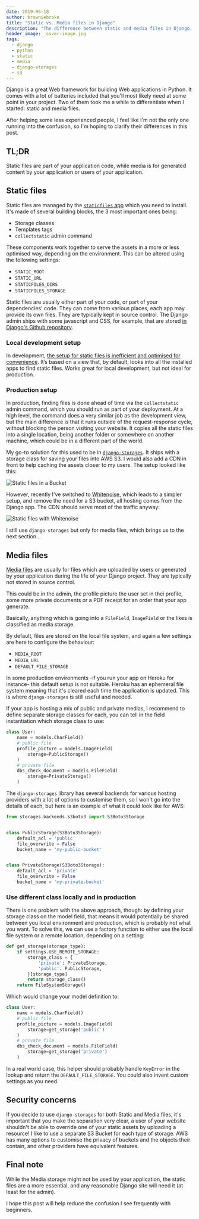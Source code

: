 ```yaml
---
date: 2019-06-18
author: browniebroke
title: "Static vs. Media files in Django"
description: "The difference between static and media files in Django, which are often confused by beginners."
header_image: _cover-image.jpg
tags:
  - django
  - python
  - static
  - media
  - django-storages
  - s3
---
```


Django is a great Web framework for building Web applications in Python. It comes with a lot of batteries included that you'll most likely need at some point in your project. Two of them took me a while to differentiate when I started: static and media files.

After helping some less experienced people, I feel like I'm not the only one running into the confusion, so I'm hoping to clarify their differences in this post.

## TL;DR

Static files are part of your application code, while media is for generated content by your application or users of your application.

## Static files

Static files are managed by the [`staticfiles` app](https://docs.djangoproject.com/en/stable/ref/contrib/staticfiles/) which you need to install. It's made of several building blocks, the 3 most important ones being:

- Storage classes
- Templates tags
- `collectstatic` admin command

These components work together to serve the assets in a more or less optimised way, depending on the environment. This can be altered using the following settings:

- `STATIC_ROOT`
- `STATIC_URL`
- `STATICFILES_DIRS`
- `STATICFILES_STORAGE`

Static files are usually either part of your code, or part of your dependencies' code. They can come from various places, each app may provide its own files. They are typically kept in source control. The Django admin ships with some javascript and CSS, for example, that are stored [in Django's Github repository](https://github.com/django/django/tree/master/django/contrib/admin/static/admin).

### Local development setup

In development, [the setup for static files is inefficient and optimised for convenience](https://docs.djangoproject.com/en/stable/ref/contrib/staticfiles/#static-file-development-view). It’s based on a view that, by default, looks into all the installed apps to find static files. Works great for local development, but not ideal for production.

### Production setup

In production, finding files is done ahead of time via the `collectstatic` admin command, which you should run as part of your deployment. At a high level, the command does a very similar job as the development view, but the main difference is that it runs outside of the request-response cycle, without blocking the person visiting your website. It copies all the static files into a single location, being another folder or somewhere on another machine, which could be in a different part of the world.

My go-to solution for this used to be in [`django-storages`](https://pypi.org/project/django-storages/). It ships with a storage class for saving your files into AWS S3. I would also add a CDN in front to help caching the assets closer to my users. The setup looked like this:

![Static files in a Bucket](_with-bucket.jpg)

However, recently I've switched to [Whitenoise](https://pypi.org/project/whitenoise/), which leads to a simpler setup, and remove the need for a S3 bucket, all hosting comes from the Django app. The CDN should serve most of the traffic anyway:

![Static files with Whitenoise](_with-whitenoise.jpg)

I still use `django-storages` but only for media files, which brings us to the next section...

## Media files

[Media files](https://docs.djangoproject.com/en/stable/topics/files/) are usually for files which are uploaded by users or generated by your application during the life of your Django project. They are typically not stored in source control.

This could be in the admin, the profile picture the user set in thei profile, some more private documents or a PDF receipt for an order that your app generate.

Basically, anything which is going into a `FileField`, `ImageField` or the likes is classified as media storage.

By default, files are stored on the local file system, and again a few settings are here to configure the behaviour:

- `MEDIA_ROOT`
- `MEDIA_URL`
- `DEFAULT_FILE_STORAGE`

In some production environments -if you run your app on Heroku for instance- this default setup is not suitable. Heroku has an ephemeral file system meaning that it's cleared each time the application is updated. This is where `django-storages` is still useful and needed.

If your app is hosting a mix of public and private medias, I recommend to define separate storage classes for each, you can tell in the field instantiation which storage class to use:

```python
class User:
    name = models.CharField()
    # public file
    profile_picture = models.ImageField(
        storage=PublicStorage()
    )
    # private file
    dbs_check_document = models.FileField(
        storage=PrivateStorage()
    )
```

The `django-storages` library has several backends for various hosting providers with a lot of options to customise them, so I won't go into the details of each, but here is an example of what it could look like for AWS:

```python
from storages.backends.s3boto3 import S3Boto3Storage


class PublicStorage(S3Boto3Storage):
    default_acl = 'public'
    file_overwrite = False
    bucket_name = 'my-public-bucket'


class PrivateStorage(S3Boto3Storage):
    default_acl = 'private'
    file_overwrite = False
    bucket_name = 'my-private-bucket'
```

### Use different class locally and in production

There is one problem with the above approach, though: by defining your storage class on the model field, that means it would potentially be shared between you local environment and production, which is probably not what you want. To solve this, we can use a factory function to either use the local file system or a remote location, depending on a setting:

```python
def get_storage(storage_type):
    if settings.USE_REMOTE_STORAGE:
        storage_class = {
            'private': PrivateStorage,
            'public': PublicStorage,
        }[storage_type]
        return storage_class()
    return FileSystemStorage()
```

Which would change your model definition to:

```python
class User:
    name = models.CharField()
    # public file
    profile_picture = models.ImageField(
        storage=get_storage('public')
    )
    # private file
    dbs_check_document = models.FileField(
        storage=get_storage('private')
    )
```

In a real world case, this helper should probably handle `KeyError` in the lookup and return the `DEFAULT_FILE_STORAGE`. You could also invent custom settings as you need.

## Security concerns

If you decide to use `django-storages` for both Static and Media files, it's important that you make the separation very clear, a user of your website shouldn't be able to override one of your static assets by uploading a resource! I like to use a separate S3 Bucket for each type of storage. AWS has many options to customise the privacy of buckets and the objects their contain, and other providers have equivalent features.

## Final note

While the Media storage might not be used by your application, the static files are a more essential, and any reasonable Django site will need it (at least for the admin).

I hope this post will help reduce the confusion I see frequently with beginners.
